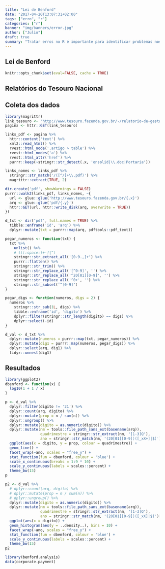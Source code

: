 ```yaml
---
title: "Lei de Benford"
date: "2017-04-20T13:07:31+02:00"
tags: ["erro", "r"]
categories: ["r"]
banner: "img/banners/error.jpg"
author: ["Julio"]
draft: true
summary: "Tratar erros no R é importante para identificar problemas nos códigos e evitar retrabalho. Quem nunca rodou um algoritmo pesadíssimo que deu errado na última iteração? Nesse artigo, veremos como trabalhar com erros no R e a versão tidy dessas soluções."
---
```


## Lei de Benford

```r
knitr::opts_chunk$set(eval=FALSE, cache = TRUE)
```

## Relatórios do Tesouro Nacional

## Coleta dos dados

```r
library(magrittr)
link_tesouro <- 'http://www.tesouro.fazenda.gov.br/-/relatorio-de-gestao-fiscal'
pagina <- httr::GET(link_tesouro)

links_pdf <- pagina %>% 
  httr::content('text') %>% 
  xml2::read_html() %>% 
  rvest::html_node('.artigo > table') %>% 
  rvest::html_nodes('a') %>% 
  rvest::html_attr('href') %>% 
  purrr::keep(~stringr::str_detect(.x, 'onsolid|\\.doc|Portaria'))

links_nomes <- links_pdf %>% 
  stringr::str_match('/([^/]+\\.pdf)') %>% 
  magrittr::extract(TRUE, 2)

dir.create('pdf', showWarnings = FALSE)
purrr::walk2(links_pdf, links_nomes, ~{
  url <- glue::glue('http://www.tesouro.fazenda.gov.br/{.x}')
  arq <- glue::glue('pdf/{.y}')
  httr::GET(url, httr::write_disk(arq, overwrite = TRUE))
})

```

```r
d_txt <- dir('pdf', full.names = TRUE) %>% 
  tibble::enframe('id', 'arq') %>% 
  dplyr::mutate(txt = purrr::map(arq, pdftools::pdf_text))

pegar_numeros <- function(txt) {
  txt %>% 
    unlist() %>% 
    # ([[:space:]+-]|^)
    stringr::str_extract_all('[0-9.,]+') %>% 
    purrr::flatten() %>% 
    stringr::str_trim() %>% 
    stringr::str_replace_all('[^0-9]', '') %>% 
    stringr::str_replace_all('^20[01][0-9]', '') %>% 
    stringr::str_replace_all('^0+', '') %>% 
    stringr::str_subset('^[0-9]')
}

pegar_digs <- function(numeros, digs = 2) {
  numeros %>% 
    stringr::str_sub(1L, digs) %>% 
    tibble::enframe('id', 'digito') %>% 
    dplyr::filter(stringr::str_length(digito) == digs) %>% 
    dplyr::select(-id)
}

d_val <- d_txt %>% 
  dplyr::mutate(numeros = purrr::map(txt, pegar_numeros)) %>% 
  dplyr::mutate(dig1 = purrr::map(numeros, pegar_digs)) %>% 
  dplyr::select(arq, dig1) %>% 
  tidyr::unnest(dig1)
```

## Resultados

```r
library(ggplot2)
dbenford <- function(x) {
  log10(1 + 1 / x)
}

p <- d_val %>% 
  dplyr::filter(digito != '21') %>% 
  dplyr::count(arq, digito) %>% 
  dplyr::mutate(prop = n / sum(n)) %>% 
  dplyr::ungroup() %>% 
  dplyr::mutate(digito = as.numeric(digito)) %>% 
  dplyr::mutate(nm = tools::file_path_sans_ext(basename(arq)),
                quadrimestre = stringr::str_extract(nm, '[1-3]Q'),
                ano = stringr::str_match(nm, '(20[01][0-9])([_xX+]|$)')[,2]) %>% 
  ggplot(aes(x = digito, y = prop, colour = quadrimestre)) +
  geom_line() +
  facet_wrap(~ano, scales = "free_y") +
  stat_function(fun = dbenford, colour = 'blue') +
  scale_x_continuous(breaks = 1:9 * 10) +
  scale_y_continuous(labels = scales::percent) +
  theme_bw(15)
p
```

```r
p2 <- d_val %>% 
  # dplyr::count(arq, digito) %>% 
  # dplyr::mutate(prop = n / sum(n)) %>% 
  # dplyr::ungroup() %>% 
  dplyr::mutate(digito = as.numeric(digito)) %>% 
  dplyr::mutate(nm = tools::file_path_sans_ext(basename(arq)),
                quadrimestre = stringr::str_extract(nm, '[1-3]Q'),
                ano = stringr::str_match(nm, '(20[01][0-9])([_xX]|$)')[,2]) %>% 
  ggplot(aes(x = digito)) +
  geom_histogram(aes(y = ..density..), bins = 10) +
  facet_wrap(~ano, scales = "free_y") +
  stat_function(fun = dbenford, colour = 'blue') +
  scale_y_continuous(labels = scales::percent) +
  theme_bw(15)
p2
```


```r
library(benford.analysis)
data(corporate.payment)
```


